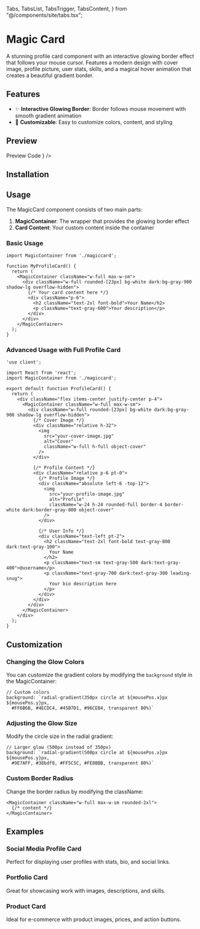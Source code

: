   Tabs,
  TabsList,
  TabsTrigger,
  TabsContent,
} from "@/components/site/tabs.tsx";

# Magic Card

A stunning profile card component with an interactive glowing border effect that follows your mouse cursor. Features a modern design with cover image, profile picture, user stats, skills, and a magical hover animation that creates a beautiful gradient border.

## Features

- ✨ **Interactive Glowing Border**: Border follows mouse movement with smooth gradient animation
- 🎯 **Customizable**: Easy to customize colors, content, and styling

## Preview

<Tabs defaultValue="preview" className="">
  <TabsList>
    <TabsTrigger value="preview">Preview</TabsTrigger>
    <TabsTrigger value="code">Code</TabsTrigger>
  </TabsList>
  <TabsContent value="preview">
    <ComponentRenderer component={<MagicCardView />} />
  </TabsContent>
  <TabsContent value="code">
    <CodeBlock filePath="src/app/docs/magic/magiccard.tsx" />
  </TabsContent>
</Tabs>

## Installation

<Cli command="npm install" />

## Usage

The MagicCard component consists of two main parts:

1. **MagicContainer**: The wrapper that provides the glowing border effect
2. **Card Content**: Your custom content inside the container

### Basic Usage

```tsx
import MagicContainer from './magiccard';

function MyProfileCard() {
  return (
    <MagicContainer className="w-full max-w-sm">
      <div className="w-full rounded-[23px] bg-white dark:bg-gray-900 shadow-lg overflow-hidden">
        {/* Your card content here */}
        <div className="p-6">
          <h2 className="text-2xl font-bold">Your Name</h2>
          <p className="text-gray-600">Your description</p>
        </div>
      </div>
    </MagicContainer>
  );
}
```

### Advanced Usage with Full Profile Card

```tsx
'use client';

import React from 'react';
import MagicContainer from './magiccard';

export default function ProfileCard() {
  return (
    <div className="flex items-center justify-center p-4">
      <MagicContainer className="w-full max-w-sm">
        <div className="w-full rounded-[23px] bg-white dark:bg-gray-900 shadow-lg overflow-hidden">
          {/* Cover Image */}
          <div className="relative h-32">
            <img
              src="your-cover-image.jpg"
              alt="Cover"
              className="w-full h-full object-cover"
            />
          </div>

          {/* Profile Content */}
          <div className="relative p-6 pt-0">
            {/* Profile Image */}
            <div className="absolute left-6 -top-12">
              <img
                src="your-profile-image.jpg"
                alt="Profile"
                className="w-24 h-24 rounded-full border-4 border-white dark:border-gray-800 object-cover"
              />
            </div>

            {/* User Info */}
            <div className="text-left pt-2">
              <h2 className="text-2xl font-bold text-gray-800 dark:text-gray-100">
                Your Name
              </h2>
              <p className="text-sm text-gray-500 dark:text-gray-400">@username</p>
              <p className="text-gray-700 dark:text-gray-300 leading-snug">
                Your bio description here
              </p>
            </div>
          </div>
        </div>
      </MagicContainer>
    </div>
  );
}
```


## Customization

### Changing the Glow Colors

You can customize the gradient colors by modifying the `background` style in the MagicContainer:

```tsx
// Custom colors
background: `radial-gradient(350px circle at ${mousePos.x}px ${mousePos.y}px, 
  #FF6B6B, #4ECDC4, #45B7D1, #96CEB4, transparent 80%)`
```

### Adjusting the Glow Size

Modify the circle size in the radial gradient:

```tsx
// Larger glow (500px instead of 350px)
background: `radial-gradient(500px circle at ${mousePos.x}px ${mousePos.y}px, 
  #9E7AFF, #38bdf8, #FF5C5C, #FE8BBB, transparent 80%)`
```

### Custom Border Radius

Change the border radius by modifying the className:

```tsx
<MagicContainer className="w-full max-w-sm rounded-2xl">
  {/* content */}
</MagicContainer>
```

## Examples

### Social Media Profile Card

Perfect for displaying user profiles with stats, bio, and social links.

### Portfolio Card

Great for showcasing work with images, descriptions, and skills.

### Product Card

Ideal for e-commerce with product images, prices, and action buttons.

